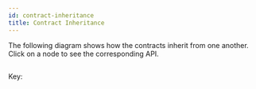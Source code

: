 ```yaml
---
id: contract-inheritance
title: Contract Inheritance
---
```



The following diagram shows how the contracts inherit from one another. Click on a node to see the corresponding API.

<Mermaid
  chart='
graph LR
linkStyle default interpolate basis
AssetHolder
Adjudicator
CountingApp
ERC20
ERC20AssetHolder
ETHAssetHolder
ForceMove
ForceMoveApp
IAssetHolder
IERC20
IForceMove
NitroAdjudicator
Outcome
SafeMath
SingleAssetPayments
TESTAssetHolder
TESTForceMove
TESTNitroAdjudicator
Token
TrivialApp
IForceMove--> ForceMove
Adjudicator--> NitroAdjudicator
ForceMove--> NitroAdjudicator
IAssetHolder--> AssetHolder
AssetHolder-->ETHAssetHolder
AssetHolder-->ERC20AssetHolder
ForceMove-->TESTForceMove
NitroAdjudicator--> TESTNitroAdjudicator
AssetHolder-->TESTAssetHolder
ForceMoveApp-->CountingApp
ForceMoveApp-->TrivialApp
ForceMoveApp-->SingleAssetPayments
IERC20-->ERC20
ERC20-->Token
classDef Contract fill:#ffffff;
classDef DeployedContract fill:#ffffff,stroke:#000000,stroke-width:4px;
classDef Abstract fill:#afe523;
classDef Interface fill:#bfa129;
classDef TestContract fill:#fafe4f;
classDef Library fill:#bbbb;
class Outcome,SafeMath Library;
class IForceMove Abstract;
class Adjudicator,IAssetHolder,ForceMoveApp,IERC20 Interface;
class ForceMove,AssetHolder,ETHAssetHolder,ERC20AssetHolder,SingleAssetPayments,TrivialApp,CountingApp,ERC20 Contract;
class TESTForceMove,TESTNitroAdjudicator,TESTAssetHolder,Token TestContract;
class NitroAdjudicator,ETHAssetHolder,ERC20AssetHolder DeployedContract;
click Adjudicator "/contract-api/natspec/Adjudicator";
click AssetHolder "/contract-api/natspec/AssetHolder";
click CountingApp "/contract-api/natspec/CountingApp";
click ERC20 "/contract-api/natspec/ERC20";
click ERC20AssetHolder "/contract-api/natspec/ERC20AssetHolder";
click ETHAssetHolder "/contract-api/natspec/ETHAssetHolder";
click ForceMove "/contract-api/natspec/ForceMove";
click ForceMoveApp "/contract-api/natspec/ForceMoveApp";
click IAssetHolder "/contract-api/natspec/IAssetHolder";
click IERC20 "/contract-api/natspec/IERC20";
click IForceMove "/contract-api/natspec/IForceMove";
click NitroAdjudicator "/contract-api/natspec/NitroAdjudicator";
click Outcome "/contract-api/natspec/Outcome";
click SafeMath "/contract-api/natspec/SafeMath";
click SingleAssetPayments "/contract-api/natspec/SingleAssetPayments";
click TESTAssetHolder "/contract-api/natspec/TESTAssetHolder";
click TESTForceMove "/contract-api/natspec/TESTForceMove";
click TESTNitroAdjudicator "/contract-api/natspec/TESTNitroAdjudicator";
click Token "/contract-api/natspec/Token";
click TrivialApp "/contract-api/natspec/TrivialApp";
'
/>
---

Key:

<Mermaid
  chart="
graph LR
linkStyle default interpolate basis
Abstraction-->|Inherited by| Contract
Contract-->|Inherited by| TestContract
Interface-->|Inherited by| Contract
Library
DeployedContract
classDef Contract fill:#ffffff;
classDef Abstraction fill:#afe523;
classDef TestContract fill:#fafe4f;
classDef Interface fill:#bfa129;
classDef Library fill:#bbbb;
classDef DeployedContract fill:#ffffff,stroke:#000000,stroke-width:4px;
class Library Library;
class Abstraction Abstraction;
class Contract Contract;
class TestContract TestContract;
class Interface Interface;
class DeployedContract DeployedContract
"
/>
